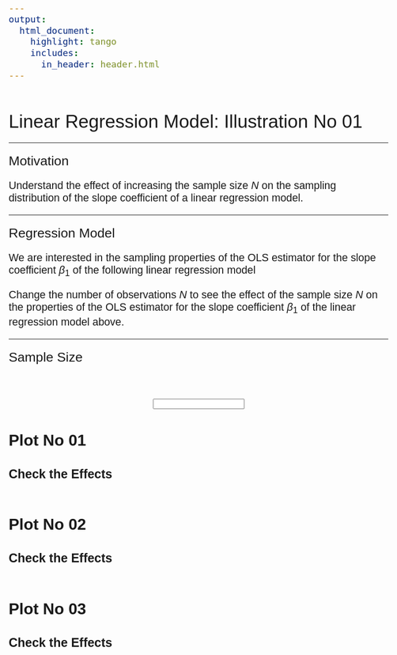```yaml
---
output:
  html_document:
    highlight: tango
    includes:
      in_header: header.html
---
```


<!--..........................................................................-->
<!--..........................................................................-->

<style>

body{
  font-family: Helvetica;
  font-size: 16pt;
}

/* UoH logo */
.logos {
 background-color: #003f75;
 color: white;
 font-family: Arial Nova Cond Light;
 font-size: 24pt;
}



/* Slider input */
/* https://developer.mozilla.org/en-US/docs/Web/HTML/Element/input/range */
datalist {
  display: flex;
  flex-direction: column;
  justify-content: space-between;
  writing-mode: vertical-lr;
  width: 1000px;
}

input[type="range"] {
  width: 1000px;
}





.slider.slider-horizontal{
  width:400px; /* sample value - set it as you like*/
}

</style>

<!--..........................................................................-->
<!--..........................................................................-->

<!-- # OLS Case 1: ... {.tabset .tabset-pills} -->

<!-- # Linear Regression Model: Illustration No 01 {.tabset .tabset-pills} -->

# {.tabset .tabset-pills}

<div class="jumbotron">

  <!-- # Linear Regression Model: Illustration No 01 {.tabset .tabset-pills} -->

  <span style="font-size: 28pt">Linear Regression Model: Illustration No 01</span>

  <hr>

  <span style="font-size: 20pt">Motivation</span>

  Understand the effect of increasing the sample size $N$ on the sampling distribution of the slope coefficient of a linear regression model.

  <hr>
  
  <span style="font-size: 20pt">Regression Model</span>

  <!-- This illustrations shows the sampling properties of the OLS estimator for the slope coefficient $\beta_1$ of the following linear regression model -->

  We are interested in the sampling properties of the OLS estimator for the slope coefficient $\beta_1$ of the following linear regression model

  \begin{align}
  Y_i &= -2 + 3.5 X_i + u_i, \\
  X_i &\sim N\left(0,10\right), \\
  u_i &\sim N\left(0,10\right).
  \end{align}

  Change the number of observations $N$ to see the effect of the sample size $N$ on the properties of the OLS estimator for the slope coefficient $\beta_1$ of the linear regression model above.

  <hr>

  <span style="font-size: 20pt">Sample Size</span>

  &nbsp;

  <center>

  <input id="ex6" type="text" data-slider-min="0" data-slider-max="100" data-slider-step="1" data-slider-value="10"/>

  </center>

</div>

<!-- <div class="jumbotron text-center"> -->

<!--   <h3>Change Sample Size</h3> -->

<!--   <input id="ex6" type="text" data-slider-min="0" data-slider-max="100" data-slider-step="1" data-slider-value="10"/> -->

<!-- </div> -->

<!--
<div class="jumbotron text-center">
<span id="ex6CurrentSliderValLabel">Current Slider Value: <span id="ex6SliderVal">3</span></span>
</div>
-->

## Plot No 01

<div class="jumbotron text-center">
<h3>Check the Effects</h3>
<img src="plot_01_N1.svg" alt="" id="img01">
</div>

## Plot No 02

<div class="jumbotron text-center">
<h3>Check the Effects</h3>
<img src="plot_02_N1.svg" alt="" id="img02">
</div>

## Plot No 03

<div class="jumbotron text-center">
<h3>Check the Effects</h3>
<img src="plot_03_N1.svg" alt="" id="img03">
</div>










<!--..........................................................................-->
<!--..........................................................................--> 
<!-- THIS IS THE END --> 

<!-- Include script -->
<script src="https://cdnjs.cloudflare.com/ajax/libs/bootstrap-slider/10.0.0/bootstrap-slider.min.js"></script>
<script>

//var slider = new Slider("#ex6", {
//  tooltip: 'always'
//});

var slider = new Slider("#ex6", { tooltip: 'always' });
slider.on("slide", function(sliderValue) {
//document.getElementById("ex6SliderVal").textContent = sliderValue;
document.getElementById("img01").setAttribute("src", "plot_01_N" + sliderValue + ".svg");
document.getElementById("img02").setAttribute("src", "plot_02_N" + sliderValue + ".svg");
document.getElementById("img03").setAttribute("src", "plot_03_N" + sliderValue + ".svg");
});

</script>

